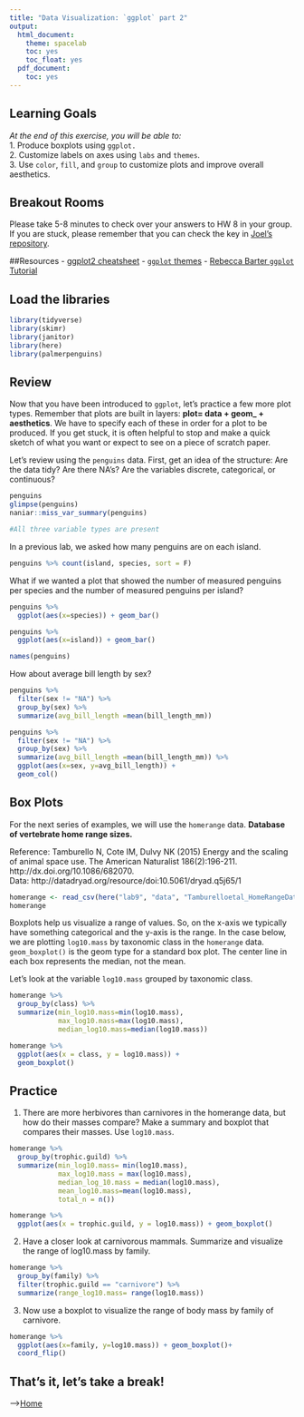 ```yaml
---
title: "Data Visualization: `ggplot` part 2"
output:
  html_document:
    theme: spacelab
    toc: yes
    toc_float: yes
  pdf_document:
    toc: yes
---
```


## Learning Goals
*At the end of this exercise, you will be able to:*    
1. Produce boxplots using `ggplot.`  
2. Customize labels on axes using `labs` and `themes`.  
3. Use `color`, `fill`, and `group` to customize plots and improve overall aesthetics.  

## Breakout Rooms  
Please take 5-8 minutes to check over your answers to HW 8 in your group. If you are stuck, please remember that you can check the key in [Joel's repository](https://github.com/jmledford3115/BIS15LW2021_jledford).  

##Resources
- [ggplot2 cheatsheet](https://www.rstudio.com/wp-content/uploads/2015/03/ggplot2-cheatsheet.pdf)
- [`ggplot` themes](https://ggplot2.tidyverse.org/reference/ggtheme.html)
- [Rebecca Barter `ggplot` Tutorial](http://www.rebeccabarter.com/blog/2017-11-17-ggplot2_tutorial/)

## Load the libraries
```r
library(tidyverse)
library(skimr)
library(janitor)
library(here)
library(palmerpenguins)
```

## Review
Now that you have been introduced to `ggplot`, let's practice a few more plot types. Remember that plots are built in layers: **plot= data + geom_ + aesthetics**. We have to specify each of these in order for a plot to be produced. If you get stuck, it is often helpful to stop and make a quick sketch of what you want or expect to see on a piece of scratch paper.  

Let's review using the `penguins` data. First, get an idea of the structure: Are the data tidy? Are there NA's? Are the variables discrete, categorical, or continuous?
```r
penguins
glimpse(penguins)
naniar::miss_var_summary(penguins)
```
```r
#All three variable types are present
```

In a previous lab, we asked how many penguins are on each island.
```r
penguins %>% count(island, species, sort = F)
```

What if we wanted a plot that showed the number of measured penguins per species and the number of measured penguins per island?
```r
penguins %>% 
  ggplot(aes(x=species)) + geom_bar()
```

```r
penguins %>% 
  ggplot(aes(x=island)) + geom_bar()
```
```r
names(penguins)
```

How about average bill length by sex?
```r
penguins %>% 
  filter(sex != "NA") %>% 
  group_by(sex) %>% 
  summarize(avg_bill_length =mean(bill_length_mm))
```

```r
penguins %>% 
  filter(sex != "NA") %>% 
  group_by(sex) %>% 
  summarize(avg_bill_length =mean(bill_length_mm)) %>% 
  ggplot(aes(x=sex, y=avg_bill_length)) + 
  geom_col()
```

## Box Plots
For the next series of examples, we will use the `homerange` data.  **Database of vertebrate home range sizes.**   

Reference: Tamburello N, Cote IM, Dulvy NK (2015) Energy and the scaling of animal space use. The American Naturalist 186(2):196-211. http://dx.doi.org/10.1086/682070.  
Data: http://datadryad.org/resource/doi:10.5061/dryad.q5j65/1  

```r
homerange <- read_csv(here("lab9", "data", "Tamburelloetal_HomeRangeDatabase.csv"))
homerange
```

Boxplots help us visualize a range of values. So, on the x-axis we typically have something categorical and the y-axis is the range. In the case below, we are plotting `log10.mass` by taxonomic class in the `homerange` data. `geom_boxplot()` is the geom type for a standard box plot. The center line in each box represents the median, not the mean.

Let's look at the variable `log10.mass` grouped by taxonomic class.
```r
homerange %>% 
  group_by(class) %>% 
  summarize(min_log10.mass=min(log10.mass),
            max_log10.mass=max(log10.mass),
            median_log10.mass=median(log10.mass))
```

```r
homerange %>% 
  ggplot(aes(x = class, y = log10.mass)) +
  geom_boxplot()
```

## Practice
1. There are more herbivores than carnivores in the homerange data, but how do their masses compare? Make a summary and boxplot that compares their masses. Use `log10.mass`.
```r
homerange %>%
  group_by(trophic.guild) %>% 
  summarize(min_log10.mass= min(log10.mass),
            max_log10.mass = max(log10.mass),
            median_log_10.mass = median(log10.mass),
            mean_log10.mass=mean(log10.mass),
            total_n = n())
```

```r
homerange %>%
  ggplot(aes(x = trophic.guild, y = log10.mass)) + geom_boxplot()
```

2. Have a closer look at carnivorous mammals. Summarize and visualize the range of log10.mass by family.
```r
homerange %>% 
  group_by(family) %>% 
  filter(trophic.guild == "carnivore") %>% 
  summarize(range_log10.mass= range(log10.mass))
```

3. Now use a boxplot to visualize the range of body mass by family of carnivore.
```r
homerange %>% 
  ggplot(aes(x=family, y=log10.mass)) + geom_boxplot()+
  coord_flip()
```

## That's it, let's take a break!   

-->[Home](https://jmledford3115.github.io/datascibiol/)